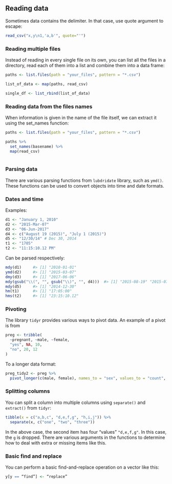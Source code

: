 ## Reading data

Sometimes data contains the delimiter. In that case, use quote argument to escape:

```r
read_csv("x,y\n1,'a,b'", quote="'")
```

### Reading multiple files

Instead of reading in every single file on its own, you can list all the files in a directory,
read each of them into a list and combine them into a data frame:

```r
paths <- list.files(path = "your_files", pattern = "*.csv")

list_of_data <- map(paths, read_csv)

single_df <- list_rbind(list_of_data)
```

### Reading data from the files names

When information is given in the name of the file itself, we can extract it using
the set_names function:

```r
paths <- list.files(path = "your_files", pattern = "*.csv")

paths %>% 
  set_names(basename) %>% 
  map(read_csv)
  
```

### Parsing data


There are various parsing functions from `lubdridate` library, such as `ymd()`. These functions can be used to convert objects into time and date formats. 

### Dates and time

Examples:

```r
d1 <- "January 1, 2010"
d2 <- "2015-Mar-07"
d3 <- "06-Jun-2017"
d4 <- c("August 19 (2015)", "July 1 (2015)")
d5 <- "12/30/14" # Dec 30, 2014
t1 <- "1705"
t2 <- "11:15:10.12 PM"
```

Can be parsed respectively:

```r
mdy(d1)     #> [1] "2010-01-01"
ymd(d2)     #> [1] "2015-03-07"
dmy(d3)     #> [1] "2017-06-06"
mdy(gsub("\\(", "", gsub("\\)", "", d4)))  #> [1] "2015-08-19" "2015-07-01"
mdy(d5)     #> [1] "2014-12-30"
hm(t1)      #> [1] "17:05:00"
hms(t2)     #> [1] "23:15:10.12"
```

### Pivoting

The library `tidyr` provides various ways to pivot data. An example of a pivot is from

```r
preg <- tribble(
  ~pregnant, ~male, ~female,
  "yes", NA, 10,
  "no", 20, 12
)
```

To a longer data format:

```r
preg_tidy2 <- preg %>%
  pivot_longer(c(male, female), names_to = "sex", values_to = "count", values_drop_na = TRUE)
```

### Splitting columns

You can split a column into multiple columns using `separate()` and `extract()` from `tidyr`:

```r
tibble(x = c("a,b,c", "d,e,f,g", "h,i,j")) %>% 
  separate(x, c("one", "two", "three"))
```

In the above case, the second item has four "values" `"d,e,f,g"`. In this case, the `g` is dropped. There are various arguments in the functions to determine how to deal with extra or missing items like this.

### Basic find and replace

You can perform a basic find-and-replace operation on a vector like this:

```r
y[y == “find”] <- “replace”
```
